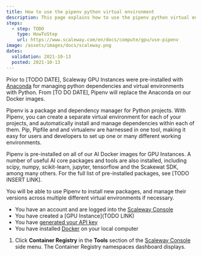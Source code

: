 ```yaml
---
title: How to use the pipenv python virtual environment
description: This page explains how to use the pipenv python virtual environment with your GPU Instance
steps:
  - step: TODO
    type: HowToStep
    url: https://www.scaleway.com/en/docs/compute/gpu/use-pipenv
image: /assets/images/docs/scaleway.png
dates:
  validation: 2021-10-13
  posted: 2021-10-13
---
```


<Message type="note">

  Prior to [TODO DATE], Scaleway GPU Instances were pre-installed with [Anaconda](https://www.anaconda.com) for managing python dependencies and virtual environments with Python. From [TO DO DATE], Pipenv will replace the Anaconda on our Docker images.

</Message>

Pipenv is a package and dependency manager for Python projects. With Pipenv, you can create a separate virtual environment for each of your projects, and automatically install and manage dependencies within each of them. Pip, Pipfile and and virtualenv are harnessed in one tool, making it easy for users and developers to set up one or many different working environments.

Pipenv is pre-installed on all of our AI Docker images for GPU Instances. A number of useful AI core packages and tools are also installed, including scipy, numpy, scikit-learn, jupyter, tensorflow and the Scakewat SDK, among many others. For the full list of pre-installed packages, see [TODO INSERT LINK].

You will be able to use Pipenv to install new packages, and manage their versions across multiple different virtual environments if necessary. 

<Message type="requirement">

- You have an account and are logged into the [Scaleway Console](https://console.scaleway.com) 
- You have created a [GPU Instance](TODO LINK)
- You have [generated your API key](/console/my-project/how-to/generate-api-key/)
- You have installed [Docker](https://www.docker.com/) on your local computer

</Message>

1. Click **Container Registry** in the **Tools** section of the [Scaleway Console](https://console.scaleway.com) side menu. The Container Registry namespaces dashboard displays.